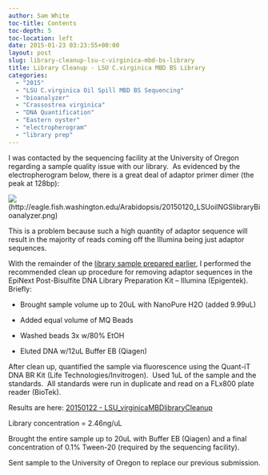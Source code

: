 ```yaml
---
author: Sam White
toc-title: Contents
toc-depth: 5
toc-location: left
date: 2015-01-23 03:23:55+00:00
layout: post
slug: library-cleanup-lsu-c-virginica-mbd-bs-library
title: Library Cleanup - LSU C.virginica MBD BS Library
categories:
  - "2015"
  - "LSU C.virginica Oil Spill MBD BS Sequencing"
  - "bioanalyzer"
  - "Crassostrea virginica"
  - "DNA Quantification"
  - "Eastern oyster"
  - "electropherogram"
  - "library prep"
---
```


I was contacted by the sequencing facility at the University of Oregon regarding a sample quality issue with our library.  As evidenced by the electropherogram below, there is a great deal of adaptor primer dimer (the peak at 128bp):

![](https://eagle.fish.washington.edu/Arabidopsis/20150120_LSUoilNGSlibraryBioanalyzer.png)(http://eagle.fish.washington.edu/Arabidopsis/20150120_LSUoilNGSlibraryBioanalyzer.png)



This is a problem because such a high quantity of adaptor sequence will result in the majority of reads coming off the Illumina being just adaptor sequences.

With the remainder of the [library sample prepared earlier](../../2014/2014-12-23-bisulfite-ngs-library-lsu-c-virginica-oil-spill-mbd-bisulfite-dna-sequencing-submission/index.qmd), I performed the recommended clean up procedure for removing adaptor sequences in the EpiNext Post-Bisulfite DNA Library Preparation Kit – Illumina (Epigentek).    Briefly:





  * Brought sample volume up to 20uL with NanoPure H2O (added 9.99uL)



  * Added equal volume of MQ Beads



  * Washed beads 3x w/80% EtOH



  * Eluted DNA w/12uL Buffer EB (Qiagen)






After clean up, quantified the sample via fluorescence using the Quant-iT DNA BR Kit (Life Technologies/Invitrogen).  Used 1uL of the sample and the standards.  All standards were run in duplicate and read on a FLx800 plate reader (BioTek).

Results are here: [20150122 - LSU_virginicaMBDlibraryCleanup](https://docs.google.com/spreadsheets/d/1g2frcvTw4lYq3jXhUhDYTORjOdWNyRN9s3ksDKQHiRI/edit?usp=sharing)

Library concentration = 2.46ng/uL

Brought the entire sample up to 20uL with Buffer EB (Qiagen) and a final concentration of 0.1% Tween-20 (required by the sequencing facility).

Sent sample to the University of Oregon to replace our previous submission.
